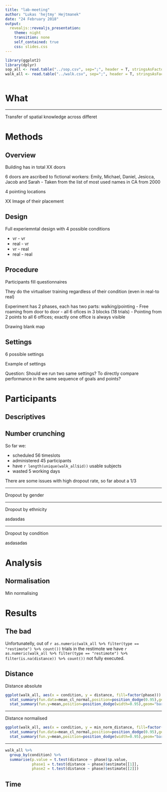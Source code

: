 ```yaml
---
title: "lab-meeting"
author: "Lukas 'hejtmy' Hejtmanek"
date: "24 February 2018"
output: 
  revealjs::revealjs_presentation:
    theme: night
    transition: none
    self_contained: true
    css: slides.css
---
```


```r
library(ggplot2)
library(dplyr)
sop_all <- read.table("../sop.csv", sep=";", header = T, stringsAsFactors = F)
walk_all <- read.table("../walk.csv", sep=";", header = T, stringsAsFactors = F)
```

```r

```

# What

--- 

Transfer of spatial knowledge across differet 

# Methods

## Overview

Building has in total XX doors

6 doors are ascribed to fictional workers: Emily, Michael, Daniel, Jesicca, Jacob and Sarah 
 - Taken from the list of most used names in CA from 2000

4 pointing locations

XX Image of their placement

## Design

Full experiemntal design with 4 possible conditions

- vr - vr
- real - vr
- vr - real
- real - real

## Procedure
Participants fill questionnaires

They do the virtualiser training regardless of their condition (even in real-to real)

Experiment has 2 phases, each has two parts: walking/pointing
- Free roaming from door to door - all 6 ofices in 3 blocks (18 trials)
- Pointing from 2 points to all 6 offices; exactly one office is always visible

Drawing blank map

## Settings

6 possible settings

Example of settings

Question: Should we run two same settings? To directly compare performance in the same sequence of goals and points?

# Participants

## Descriptives

## Number crunching
So far we:

- scheduled 56 timeslots
- administered 45 participants
- have `r length(unique(walk_all$id))` usable subjects
- wasted 5 working days

There are some issues with high dropout rate, so far about a 1/3

---

Dropout by gender

---

Dropout by ethnicity

asdasdas

--- 

Dropout by condition

asdasadas

# Analysis

## Normalisation
Min normalising

# Results

## The bad
Unfortunatelly, out of `r as.numeric(walk_all %>% filter(type == "restimote") %>% count())` trials in the restimote we have `r as.numeric(walk_all %>% filter(type == "restimote") %>% filter(is.na(distance)) %>% count())` not fully executed. 

## Distance

Distance absolute
```r
ggplot(walk_all, aes(x = condition, y = distance, fill=factor(phase))) +
  stat_summary(fun.data=mean_cl_normal,position=position_dodge(0.95),geom="errorbar") + 
  stat_summary(fun.y=mean,position=position_dodge(width=0.95),geom="bar")
```

---

Distance normalised
```r
ggplot(walk_all, aes(x = condition, y = min_norm_distance, fill=factor(phase))) +
  stat_summary(fun.data=mean_cl_normal,position=position_dodge(0.95),geom="errorbar") + 
  stat_summary(fun.y=mean,position=position_dodge(width=0.95),geom="bar")
```

---

```r
walk_all %>% 
  group_by(condition) %>% 
  summarise(p.value = t.test(distance ~ phase)$p.value,
            phase1 = t.test(distance ~ phase)$estimate[[1]],
            phase2 = t.test(distance ~ phase)$estimate[[2]])
```

## Time

